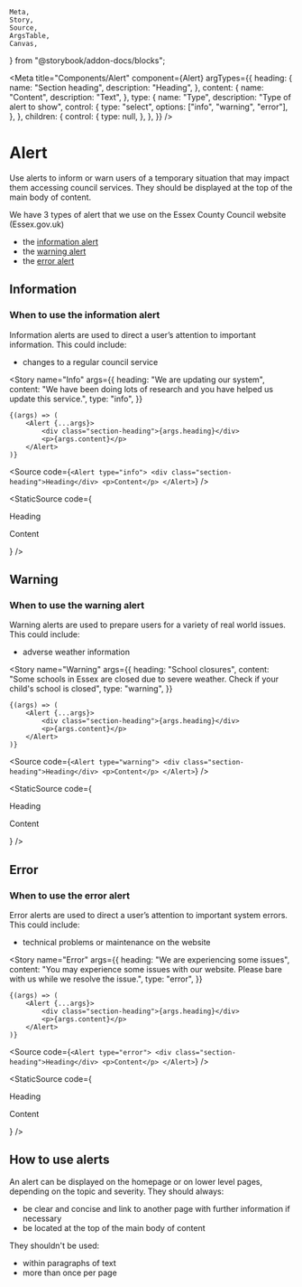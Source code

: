     Meta,
    Story,
    Source,
    ArgsTable,
    Canvas,
} from "@storybook/addon-docs/blocks";

<Meta
    title="Components/Alert"
    component={Alert}
    argTypes={{
        heading: {
            name: "Section heading",
            description: "Heading",
        },
        content: {
            name: "Content",
            description: "Text",
        },
        type: {
            name: "Type",
            description: "Type of alert to show",
            control: {
                type: "select",
                options: ["info", "warning", "error"],
            },
        },
        children: {
            control: {
                type: null,
            },
        },
    }}
/>

# Alert

Use alerts to inform or warn users of a temporary situation that may impact them accessing council services. They should be displayed at the top of the main body of content.

We have 3 types of alert that we use on the Essex County Council website (Essex.gov.uk)

-   the [information alert](#information)
-   the [warning alert](#warning)
-   the [error alert](#error)

<ArgsTable of={Alert} />

## Information

### When to use the information alert

Information alerts are used to direct a user’s attention to important information. This could include:

-   changes to a regular council service

<Story
    name="Info"
    args={{
        heading: "We are updating our system",
        content:
            "We have been doing lots of research and you have helped us update this service.",
        type: "info",
    }}
>
    {(args) => (
        <Alert {...args}>
            <div class="section-heading">{args.heading}</div>
            <p>{args.content}</p>
        </Alert>
    )}
</Story>

<Source
    code={`
<Alert type="info">
    <div class="section-heading">Heading</div>
    <p>Content</p>
</Alert>
`}
/>

<StaticSource
    code={
        <Alert type="info">
            <div class="section-heading">Heading</div>
            <p>Content</p>
        </Alert>
    }
/>

## Warning

### When to use the warning alert

Warning alerts are used to prepare users for a variety of real world issues. This could include:

-   adverse weather information

<Story
    name="Warning"
    args={{
        heading: "School closures",
        content:
            "Some schools in Essex are closed due to severe weather. Check if your child's school is closed",
        type: "warning",
    }}
>
    {(args) => (
        <Alert {...args}>
            <div class="section-heading">{args.heading}</div>
            <p>{args.content}</p>
        </Alert>
    )}
</Story>

<Source
    code={`
<Alert type="warning">
    <div class="section-heading">Heading</div>
    <p>Content</p>
</Alert>
`}
/>

<StaticSource
    code={
        <Alert type="warning">
            <div class="section-heading">Heading</div>
            <p>Content</p>
        </Alert>
    }
/>

## Error

### When to use the error alert

Error alerts are used to direct a user’s attention to important system errors. This could include:

-   technical problems or maintenance on the website

<Story
    name="Error"
    args={{
        heading: "We are experiencing some issues",
        content:
            "You may experience some issues with our website. Please bare with us while we resolve the issue.",
        type: "error",
    }}
>
    {(args) => (
        <Alert {...args}>
            <div class="section-heading">{args.heading}</div>
            <p>{args.content}</p>
        </Alert>
    )}
</Story>

<Source
    code={`
<Alert type="error">
    <div class="section-heading">Heading</div>
    <p>Content</p>
</Alert>
`}
/>

<StaticSource
    code={
        <Alert type="error">
            <div class="section-heading">Heading</div>
            <p>Content</p>
        </Alert>
    }
/>

## How to use alerts

An alert can be displayed on the homepage or on lower level pages, depending on the topic and severity. They should always:

-   be clear and concise and link to another page with further information if necessary
-   be located at the top of the main body of content

They shouldn't be used:

-   within paragraphs of text
-   more than once per page
